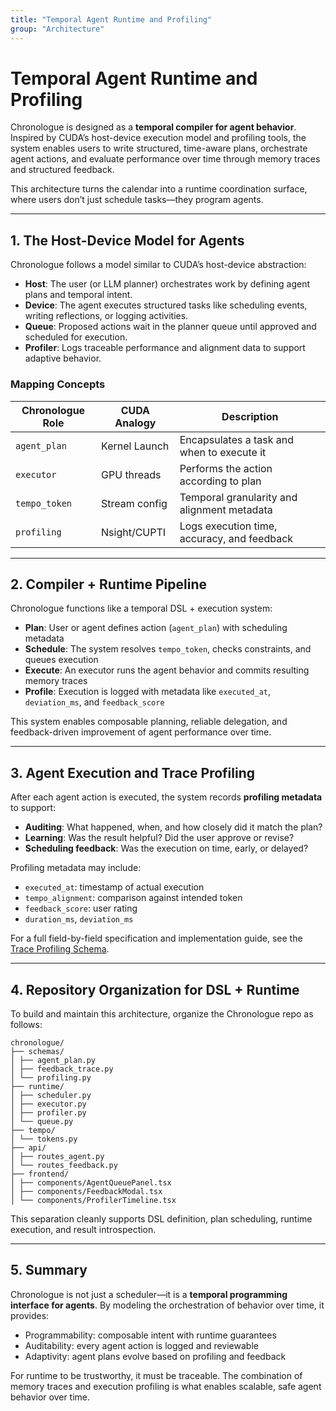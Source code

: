 ```yaml
---
title: "Temporal Agent Runtime and Profiling"
group: "Architecture"
---
```


# Temporal Agent Runtime and Profiling

Chronologue is designed as a **temporal compiler for agent behavior**. Inspired by CUDA’s host-device execution model and profiling tools, the system enables users to write structured, time-aware plans, orchestrate agent actions, and evaluate performance over time through memory traces and structured feedback.

This architecture turns the calendar into a runtime coordination surface, where users don’t just schedule tasks—they program agents.

---

## 1. The Host-Device Model for Agents

Chronologue follows a model similar to CUDA’s host-device abstraction:

- **Host**: The user (or LLM planner) orchestrates work by defining agent plans and temporal intent.
- **Device**: The agent executes structured tasks like scheduling events, writing reflections, or logging activities.
- **Queue**: Proposed actions wait in the planner queue until approved and scheduled for execution.
- **Profiler**: Logs traceable performance and alignment data to support adaptive behavior.

### Mapping Concepts

| Chronologue Role | CUDA Analogy | Description |
|------------------|--------------|-------------|
| `agent_plan`     | Kernel Launch | Encapsulates a task and when to execute it |
| `executor`       | GPU threads   | Performs the action according to plan |
| `tempo_token`    | Stream config | Temporal granularity and alignment metadata |
| `profiling`      | Nsight/CUPTI  | Logs execution time, accuracy, and feedback |

---

## 2. Compiler + Runtime Pipeline

Chronologue functions like a temporal DSL + execution system:

- **Plan**: User or agent defines action (`agent_plan`) with scheduling metadata
- **Schedule**: The system resolves `tempo_token`, checks constraints, and queues execution
- **Execute**: An executor runs the agent behavior and commits resulting memory traces
- **Profile**: Execution is logged with metadata like `executed_at`, `deviation_ms`, and `feedback_score`

This system enables composable planning, reliable delegation, and feedback-driven improvement of agent performance over time.

---

## 3. Agent Execution and Trace Profiling

After each agent action is executed, the system records **profiling metadata** to support:

- **Auditing**: What happened, when, and how closely did it match the plan?
- **Learning**: Was the result helpful? Did the user approve or revise?
- **Scheduling feedback**: Was the execution on time, early, or delayed?

Profiling metadata may include:

- `executed_at`: timestamp of actual execution
- `tempo_alignment`: comparison against intended token
- `feedback_score`: user rating
- `duration_ms`, `deviation_ms`

For a full field-by-field specification and implementation guide, see the [Trace Profiling Schema](./trace_profiling_schema).

---

## 4. Repository Organization for DSL + Runtime

To build and maintain this architecture, organize the Chronologue repo as follows:

```
chronologue/  
├── schemas/  
│ ├── agent_plan.py  
│ ├── feedback_trace.py  
│ └── profiling.py  
├── runtime/  
│ ├── scheduler.py  
│ ├── executor.py  
│ ├── profiler.py  
│ └── queue.py  
├── tempo/  
│ └── tokens.py  
├── api/  
│ ├── routes_agent.py  
│ └── routes_feedback.py  
├── frontend/  
│ ├── components/AgentQueuePanel.tsx  
│ ├── components/FeedbackModal.tsx  
│ └── components/ProfilerTimeline.tsx
```

This separation cleanly supports DSL definition, plan scheduling, runtime execution, and result introspection.

---

## 5. Summary

Chronologue is not just a scheduler—it is a **temporal programming interface for agents**. By modeling the orchestration of behavior over time, it provides:

- Programmability: composable intent with runtime guarantees
- Auditability: every agent action is logged and reviewable
- Adaptivity: agent plans evolve based on profiling and feedback

For runtime to be trustworthy, it must be traceable. The combination of memory traces and execution profiling is what enables scalable, safe agent behavior over time.
